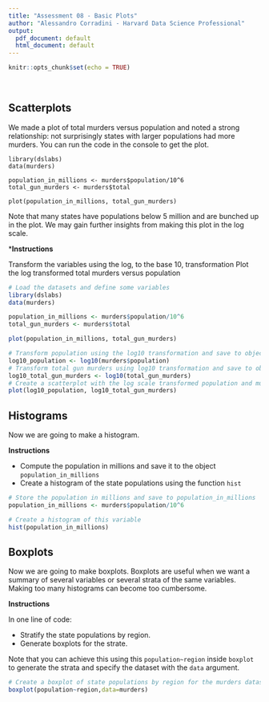 ```yaml
---
title: "Assessment 08 - Basic Plots"
author: "Alessandro Corradini - Harvard Data Science Professional"
output:
  pdf_document: default
  html_document: default
---
```


```r
knitr::opts_chunk$set(echo = TRUE)
```
<br/>

## **Scatterplots**
We made a plot of total murders versus population and noted a strong relationship: not surprisingly states with larger populations had more murders. You can run the code in the console to get the plot.

```
library(dslabs)
data(murders)

population_in_millions <- murders$population/10^6
total_gun_murders <- murders$total

plot(population_in_millions, total_gun_murders)
```

Note that many states have populations below 5 million and are bunched up in the plot. We may gain further insights from making this plot in the log scale.

***Instructions**

Transform the variables using the log, to the base 10, transformation
Plot the log transformed total murders versus population

```r
# Load the datasets and define some variables
library(dslabs)
data(murders)

population_in_millions <- murders$population/10^6
total_gun_murders <- murders$total

plot(population_in_millions, total_gun_murders)

# Transform population using the log10 transformation and save to object log10_population
log10_population <- log10(murders$population)
# Transform total gun murders using log10 transformation and save to object log10_total_gun_murders
log10_total_gun_murders <- log10(total_gun_murders)
# Create a scatterplot with the log scale transformed population and murders 
plot(log10_population, log10_total_gun_murders)

```

## **Histograms**
Now we are going to make a histogram.

**Instructions**

- Compute the population in millions and save it to the object ```population_in_millions```
- Create a histogram of the state populations using the function ```hist```

```r
# Store the population in millions and save to population_in_millions 
population_in_millions <- murders$population/10^6

# Create a histogram of this variable
hist(population_in_millions)
```

## **Boxplots**
Now we are going to make boxplots. Boxplots are useful when we want a summary of several variables or several strata of the same variables. Making too many histograms can become too cumbersome.

**Instructions**

In one line of code:

- Stratify the state populations by region.
- Generate boxplots for the strate.

Note that you can achieve this using this ```population~region``` inside ```boxplot``` to generate the strata and specify the dataset with the ```data``` argument.

```r
# Create a boxplot of state populations by region for the murders dataset
boxplot(population~region,data=murders)
```